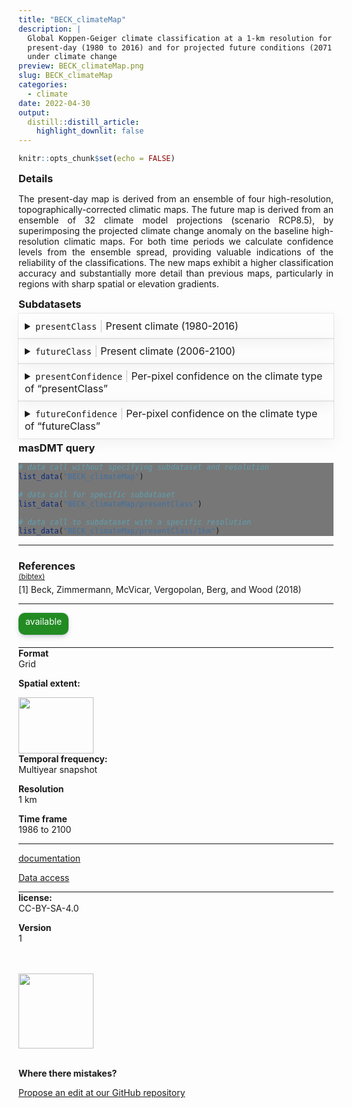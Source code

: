 ```yaml
---
title: "BECK_climateMap"
description: |
  Global Koppen-Geiger climate classification at a 1-km resolution for the 
  present-day (1980 to 2016) and for projected future conditions (2071 to 2100) 
  under climate change
preview: BECK_climateMap.png
slug: BECK_climateMap
categories:
  - climate
date: 2022-04-30
output:
  distill::distill_article:
    highlight_downlit: false
---
```

  
```r
knitr::opts_chunk$set(echo = FALSE)
```

<div style="width=80%;margin-top:0;margin-bottom:0;">
<h3 style="margin-top:5;margin-bottom:5;">Details</h3>
<p align="justify">
The present-day map is derived from an ensemble of four high-resolution, topographically-corrected climatic maps. The future map is derived from an ensemble of 32 climate model projections (scenario RCP8.5), by superimposing the projected climate change anomaly on the baseline high-resolution climatic maps. For both time periods we calculate confidence levels from the ensemble spread, providing valuable indications of the reliability of the classifications. The new maps exhibit a higher classification accuracy and substantially more detail than previous maps, particularly in regions with sharp spatial or elevation gradients.
</p>

<h3 style="margin-top:5;margin-bottom:5;">Subdatasets</h3>
<details style='cursor:pointer;border:none;box-shadow: rgba(0, 0, 0, 0.05) 0px 6px 24px 0px, rgba(0, 0, 0, 0.08) 0px 0px 0px 1px;padding:10px;margin:0;'>
<summary style="font-size:16px;">`presentClass`<span style="color:#C8C8C8;"> | </span>Present climate (1980-2016)</summary>
<hr style="margin-top:0;margin-bottom:20px;">
|content|description|
|-------|-----------|
|1|Tropical, rainforest (Af)|
|2|Tropical, monsoon (Am)|
|3|Tropical, savannah (Aw)|
|4|Arid, desert, hot (BWh)|
|5|Arid, desert, cold (BWk)|
|6|Arid, steppe, hot (BSh)|
|7|Arid, steppe, cold (BSk)|
|8|Temperate, dry summer, hot summer (Csa)|
|9|Temperate, dry summer, warm summer (Csb)|
|10|Temperate, dry summer, cold summer (Csc)|
|11|Temperate, dry winter, hot summer (Cwa)|
|12|Temperate, dry winter, warm summer (Cwb)|
|13|Temperate, dry winter, cold summer (Cwc)|
|14|Temperate, no dry season, hot summer (Cfa)|
|15|Temperate, no dry season, warm summer (Cfb)|
|16|Temperate, no dry season, cold summer (Cfc)|
|17|Cold, dry summer, hot summer (Dsa)|
|18|Cold, dry summer, warm summer (Dsb)|
|19|Cold, dry summer, cold summer (Dsc)|
|20|Cold, dry summer, very cold winter (Dsd)|
|21|Cold, dry winter, hot summer (Dwa)|
|22|Cold, dry winter, warm summer (Dwb)|
|23|Cold, dry winter, cold summer (Dwc)|
|24|Cold, dry winter, very cold winter (Dwd)|
|25|Cold, no dry season, hot summer (Dfa)|
|26|Cold, no dry season, warm summer (Dfb)|
|27|Cold, no dry season, cold summer (Dfc)|
|28|Cold, no dry season, very cold winter (Dfd)|
|29|Polar, tundra (ET)|
|30|Polar, frost (EF)|
</details>
<details style='cursor:pointer;border:none;box-shadow: rgba(0, 0, 0, 0.05) 0px 6px 24px 0px, rgba(0, 0, 0, 0.08) 0px 0px 0px 1px;padding:10px;margin:0;'>
<summary style="font-size:16px;">`futureClass`<span style="color:#C8C8C8;"> | </span>Present climate (2006-2100)</summary>
<hr style="margin-top:0;margin-bottom:20px;">
|content|description|
|-------|-----------|
|1|Tropical, rainforest (Af)|
|2|Tropical, monsoon (Am)|
|3|Tropical, savannah (Aw)|
|4|Arid, desert, hot (BWh)|
|5|Arid, desert, cold (BWk)|
|6|Arid, steppe, hot (BSh)|
|7|Arid, steppe, cold (BSk)|
|8|Temperate, dry summer, hot summer (Csa)|
|9|Temperate, dry summer, warm summer (Csb)|
|10|Temperate, dry summer, cold summer (Csc)|
|11|Temperate, dry winter, hot summer (Cwa)|
|12|Temperate, dry winter, warm summer (Cwb)|
|13|Temperate, dry winter, cold summer (Cwc)|
|14|Temperate, no dry season, hot summer (Cfa)|
|15|Temperate, no dry season, warm summer (Cfb)|
|16|Temperate, no dry season, cold summer (Cfc)|
|17|Cold, dry summer, hot summer (Dsa)|
|18|Cold, dry summer, warm summer (Dsb)|
|19|Cold, dry summer, cold summer (Dsc)|
|20|Cold, dry summer, very cold winter (Dsd)|
|21|Cold, dry winter, hot summer (Dwa)|
|22|Cold, dry winter, warm summer (Dwb)|
|23|Cold, dry winter, cold summer (Dwc)|
|24|Cold, dry winter, very cold winter (Dwd)|
|25|Cold, no dry season, hot summer (Dfa)|
|26|Cold, no dry season, warm summer (Dfb)|
|27|Cold, no dry season, cold summer (Dfc)|
|28|Cold, no dry season, very cold winter (Dfd)|
|29|Polar, tundra (ET)|
|30|Polar, frost (EF)|
</details>
<details style='cursor:pointer;border:none;box-shadow: rgba(0, 0, 0, 0.05) 0px 6px 24px 0px, rgba(0, 0, 0, 0.08) 0px 0px 0px 1px;padding:10px;margin:0;'>
<summary style="font-size:16px;">`presentConfidence`<span style="color:#C8C8C8;"> | </span>Per-pixel confidence on the climate type of "presentClass"</summary>
<hr style="margin-top:0;margin-bottom:20px;">
|content|description|
|-------|-----------|
|value_range|0...100|
</details>
<details style='cursor:pointer;border:none;box-shadow: rgba(0, 0, 0, 0.05) 0px 6px 24px 0px, rgba(0, 0, 0, 0.08) 0px 0px 0px 1px;padding:10px;margin:0;'>
<summary style="font-size:16px;">`futureConfidence`<span style="color:#C8C8C8;"> | </span>Per-pixel confidence on the climate type of "futureClass"</summary>
<hr style="margin-top:0;margin-bottom:20px;">
|content|description|
|-------|-----------|
|value_range|0...100|
</details>
<h3 style="margin-top:5;margin-bottom:5;">masDMT query</h3>
<div style="width=80%;margin-top:5;margin-bottom:5;background-color:#777777;">
```r
# data call without specifying subdataset and resolution
list_data("BECK_climateMap")

# data call for specific subdataset 
list_data("BECK_climateMap/presentClass")

# data call to subdataset with a specific resolution
list_data("BECK_climateMap/presentClass/1km")
```
</div>
<hr style="margin-top:0;margin-bottom:0;">
<h3 style="margin-bottom:0;">References</h3>
<p style='margin-top:0;margin-bottom:5;'>
             <a target='_blank' href='https://raw.githubusercontent.com/data-catalog/main/_posts/BECK_climateMap/BECK_climateMap.bib' download='BECK_climateMap/BECK_climateMap.bibtex'><small>(bibtex)</small></a></p>
[1] Beck, Zimmermann, McVicar, Vergopolan, Berg, and Wood (2018)
<hr>
</div>

<aside>
<p style="padding:5px;margin-top:0;margin-bottom:20px;border-radius:10px;text-align:center;background:#228B22;color:#ffffff;height:25px;width:70px;box-shadow: rgba(9, 30, 66, 0.25) 0px 4px 8px -2px, rgba(9, 30, 66, 0.08) 0px 0px 0px 1px;">available</p>
<hr style="margin-top:0;margin-bottom:0;">
<p style="margin-top:0;margin-bottom:0;">**Format**</p>
<p style="margin-top:0;">Grid</p>
<p style="margin-top:0;">**Spatial extent:**</p>
<img src="BECK_climateMap_extent.png" width=120, height=90>
<p style="margin-top:0;margin-bottom:0;">**Temporal frequency:**</p>
<p style="margin-top:0;">Multiyear snapshot</p>
<p style="margin-top:0;margin-bottom:0;">**Resolution**</p>
<p style="margin-top:0;">1 km</p>
<p style="margin-top:0;margin-bottom:0;">**Time frame**</p>
<p style="margin-top:0;">1986 to 2100</p>
<hr style="margin-top:0;margin-bottom:0;">
<p><p style='margin-top:0;margin-bottom:0;'><a style='margin:0;padding:0;' href='https://www.nature.com/articles/sdata2018214'>documentation</a></p></p>
<p><p style='margin-top:0;margin-bottom:0;'><a style='margin:0;padding:0;' href='http://www.gloh2o.org/koppen/'>Data access</a></p></p>
<hr style="margin-top:0;margin-bottom:0;">
<p style="margin-top:0;margin-bottom:0;">**license:**</p>
<p style="margin-top:0;">CC-BY-SA-4.0</p>
<p style="margin-top:0;margin-bottom:0;">**Version**</p>
<p style="margin-top:0;">1</p>
<br>
<br>
<img src="https://raw.githubusercontent.com/macroecology-society/masDMT/master/docs/sidebar_credits.png" width="120;">
<br>
<br>
<p style="margin-bottom:0;padding:0;">**Where there  mistakes?**</p>
<p><a href='https://github.com/macroecology-society/data-catalog/tree/main/_posts/BECK_climateMap/BECK_climateMap.yml'>Propose an edit at our GitHub repository</a></p>
</aside>
